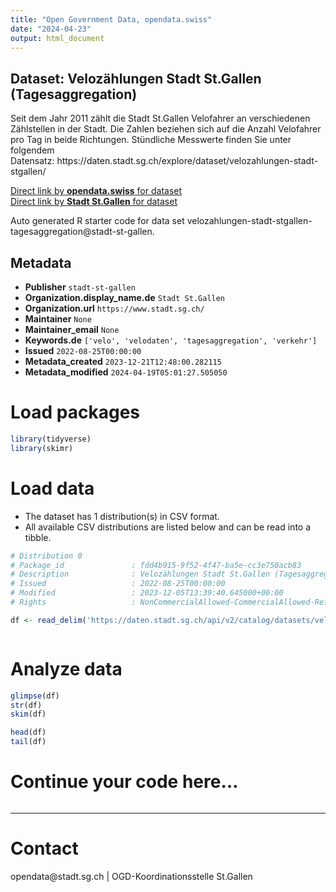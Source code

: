 ```yaml
---
title: "Open Government Data, opendata.swiss"
date: "2024-04-23"
output: html_document
---
```


## Dataset: Velozählungen Stadt St.Gallen (Tagesaggregation)

Seit dem Jahr 2011 zählt die Stadt St.Gallen Velofahrer an verschiedenen Zählstellen in der Stadt. Die Zahlen beziehen sich auf die Anzahl Velofahrer pro Tag in beide Richtungen. Stündliche Messwerte finden Sie unter folgendem Datensatz: https://daten.stadt.sg.ch/explore/dataset/velozahlungen-stadt-stgallen/

[Direct link by **opendata.swiss** for dataset](https://opendata.swiss/de/dataset/velozahlungen-stadt-st-gallen-tagesaggregation)<br>
[Direct link by **Stadt St.Gallen** for dataset](https://daten.stadt.sg.ch/explore/dataset/velozahlungen-stadt-stgallen-tagesaggregation/)

Auto generated R starter code for data set velozahlungen-stadt-stgallen-tagesaggregation@stadt-st-gallen.

## Metadata

- **Publisher** `stadt-st-gallen`
- **Organization.display_name.de** `Stadt St.Gallen`
- **Organization.url** `https://www.stadt.sg.ch/`
- **Maintainer** `None`
- **Maintainer_email** `None`
- **Keywords.de** `['velo', 'velodaten', 'tagesaggregation', 'verkehr']`
- **Issued** `2022-08-25T00:00:00`
- **Metadata_created** `2023-12-21T12:48:00.282115`
- **Metadata_modified** `2024-04-19T05:01:27.505050`


# Load packages

```r

library(tidyverse)
library(skimr)

```

# Load data

-   The dataset has 1 distribution(s) in CSV format.
-   All available CSV distributions are listed below and can be read into a tibble.

```r

# Distribution 0
# Package_id               : fdd4b915-9f52-4f47-ba5e-cc3e750acb83
# Description              : Velozählungen Stadt St.Gallen (Tagesaggregation) (csv)
# Issued                   : 2022-08-25T00:00:00
# Modified                 : 2023-12-05T13:39:40.645000+00:00
# Rights                   : NonCommercialAllowed-CommercialAllowed-ReferenceRequired

df <- read_delim('https://daten.stadt.sg.ch/api/v2/catalog/datasets/velozahlungen-stadt-stgallen-tagesaggregation/exports/csv')



```

# Analyze data

```r

glimpse(df)
str(df)
skim(df)

head(df)
tail(df)

```

# Continue your code here...

```r

```

------------------------------------------------------------------------

# Contact

opendata@stadt.sg.ch | OGD-Koordinationsstelle St.Gallen
